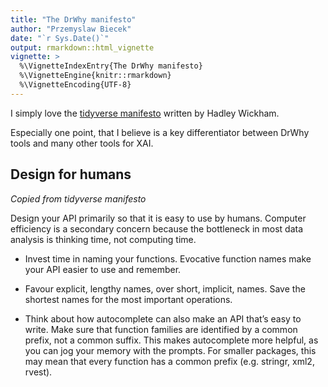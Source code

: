 ```yaml
---
title: "The DrWhy manifesto"
author: "Przemyslaw Biecek"
date: "`r Sys.Date()`"
output: rmarkdown::html_vignette
vignette: >
  %\VignetteIndexEntry{The DrWhy manifesto}
  %\VignetteEngine{knitr::rmarkdown}
  %\VignetteEncoding{UTF-8}
---
```


I simply love the [tidyverse manifesto](https://github.com/tidyverse/tidyverse/blob/master/vignettes/manifesto.Rmd) written by Hadley Wickham.

Especially one point, that I believe is a key differentiator between DrWhy tools and many other tools for XAI.

## Design for humans

*Copied from tidyverse manifesto*

Design your API primarily so that it is easy to use by humans. Computer efficiency is a secondary concern because the bottleneck in most data analysis is thinking time, not computing time.

*   Invest time in naming your functions. Evocative function names 
    make your API easier to use and remember.

*   Favour explicit, lengthy names, over short, implicit, names. 
    Save the shortest names for the most important operations.

*   Think about how autocomplete can also make an API that's easy to 
    write. Make sure that function families are identified by a 
    common prefix, not a common suffix. This makes autocomplete more
    helpful, as you can jog your memory with the prompts. For smaller
    packages, this may mean that every function has a common prefix 
    (e.g. stringr, xml2, rvest).

